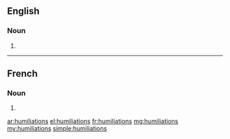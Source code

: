 ==English==

===Noun===
{{head|en}}

# {{plural of|humiliation}}

----

==French==

===Noun===
{{head|fr|plural}} {{f-p}}

# {{plural of|humiliation|lang=fr}}

[[ar:humiliations]]
[[el:humiliations]]
[[fr:humiliations]]
[[mg:humiliations]]
[[my:humiliations]]
[[simple:humiliations]]